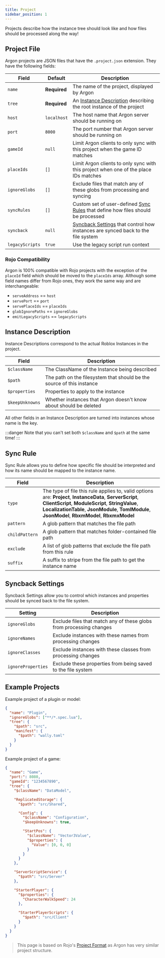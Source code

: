 ```yaml
---
title: Project
sidebar_position: 1
---
```


Projects describe how the instance tree should look like and how files should be processed along the way!

## Project File

Argon projects are JSON files that have the `.project.json` extension. They have the following fields:

| Field           | Default      | Description                                                                                           |
| --------------- | ------------ | ----------------------------------------------------------------------------------------------------- |
| `name`          | **Required** | The name of the project, displayed by Argon                                                           |
| `tree`          | **Required** | An [Instance Description](#instance-description) describing the root instance of the project          |
| `host`          | `localhost`  | The host name that Argon server should be running on                                                  |
| `port`          | `8000`       | The port number that Argon server should be running on                                                |
| `gameId`        | `null`       | Limit Argon clients to only sync with this project when the game ID matches                           |
| `placeIds`      | `[]`         | Limit Argon clients to only sync with this project when one of the place IDs matches                  |
| `ignoreGlobs`   | `[]`         | Exclude files that match any of these globs from processing and syncing                               |
| `syncRules`     | `[]`         | Custom set of user-defined [Sync Rules](#sync-rule) that define how files should be processed         |
| `syncback`      | `null`       | [Syncback Settings](#syncback-settings) that control how instances are synced back to the file system |
| `legacyScripts` | `true`       | Use the legacy script run context                                                                     |

### Rojo Compatibility

Argon is 100% compatible with Rojo projects with the exception of the `placeId` field which should be moved to the `placeIds` array. Although some field names differ from Rojo ones, they work the same way and are interchangeable:

- `serveAddress` == `host`
- `servePort` == `port`
- `servePlaceIds` == `placeIds`
- `globIgnorePaths` == `ignoreGlobs`
- `emitLegacyScripts` == `legacyScripts`

## Instance Description

Instance Descriptions correspond to the actual Roblox Instances in the project.

| Field           | Description                                                           |
| --------------- | --------------------------------------------------------------------- |
| `$className`    | The ClassName of the Instance being described                         |
| `$path`         | The path on the filesystem that should be the source of this instance |
| `$properties`   | Properties to apply to the instance                                   |
| `$keepUnknowns` | Whether instances that Argon doesn't know about should be deleted     |

All other fields in an Instance Description are turned into instances whose name is the key.

:::danger
Note that you can't set both `$className` and `$path` at the same time!
:::

## Sync Rule

Sync Rule allows you to define how specific file should be interpreted and how its name should be mapped to the instance name.

| Field          | Description                                                                                                                                                                                                                                                         |
| -------------- | ------------------------------------------------------------------------------------------------------------------------------------------------------------------------------------------------------------------------------------------------------------------- |
| `type`         | The type of file this rule applies to, valid options are: **Project**, **InstanceData**, **ServerScript**, **ClientScript**, **ModuleScript**, **StringValue**, **LocalizationTable**, **JsonModule**, **TomlModule**, **JsonModel**, **RbxmModel**, **RbxmxModel** |
| `pattern`      | A glob pattern that matches the file path                                                                                                                                                                                                                           |
| `childPattern` | A glob pattern that matches folder-contained file path                                                                                                                                                                                                              |
| `exclude`      | A list of glob patterns that exclude the file path from this rule                                                                                                                                                                                                   |
| `suffix`       | A suffix to stripe from the file path to get the instance name                                                                                                                                                                                                      |

## Syncback Settings

Syncback Settings allow you to control which instances and properties should be synced back to the file system.

| Setting            | Description                                                         |
| ------------------ | ------------------------------------------------------------------- |
| `ignoreGlobs`      | Exclude files that match any of these globs from processing changes |
| `ignoreNames`      | Exclude instances with these names from processing changes          |
| `ignoreClasses`    | Exclude instances with these classes from processing changes        |
| `ignoreProperties` | Exclude these properties from being saved to the file system        |

## Example Projects

Example project of a plugin or model:

```json
{
  "name": "Plugin",
  "ignoreGlobs": ["**/*.spec.lua"],
  "tree": {
    "$path": "src",
    "manifest": {
      "$path": "wally.toml"
    }
  }
}
```

Example project of a game:

```json
{
  "name": "Game",
  "port:": 8080,
  "gameId": "1234567890",
  "tree": {
    "$className": "DataModel",

    "ReplicatedStorage": {
      "$path": "src/Shared",

      "Config": {
        "$className": "Configuration",
        "$keepUnknowns": true,

        "StartPos": {
          "$className": "Vector3Value",
          "$properties": {
            "Value": [0, 0, 0]
          }
        }
      }
    },

    "ServerScriptService": {
      "$path": "src/Server"
    },

    "StarterPlayer": {
      "$properties": {
        "CharacterWalkSpeed": 24
      },

      "StarterPlayerScripts": {
        "$path": "src/Client"
      }
    }
  }
}
```

> This page is based on Rojo's [Project Format](https://rojo.space/docs/v7/project-format/) as Argon has very similar project structure.
